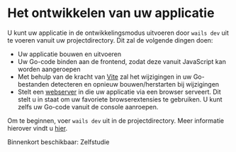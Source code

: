 # Het ontwikkelen van uw applicatie

U kunt uw applicatie in de ontwikkelingsmodus uitvoeren door `wails dev` uit te voeren vanuit uw projectdirectory. Dit zal de volgende dingen doen:

- Uw applicatie bouwen en uitvoeren
- Uw Go-code binden aan de frontend, zodat deze vanuit JavaScript kan worden aangeroepen
- Met behulp van de kracht van [Vite](https://vitejs.dev/) zal het wijzigingen in uw Go-bestanden detecteren en opnieuw bouwen/herstarten bij wijzigingen
- Stelt een [webserver](http://localhost:34115) in die uw applicatie via een browser serveert. Dit stelt u in staat om uw favoriete browserextensies te gebruiken. U kunt zelfs uw Go-code vanuit de console aanroepen.

Om te beginnen, voer `wails dev` uit in de projectdirectory. Meer informatie hierover vindt u [hier](../reference/cli.mdx#dev).

Binnenkort beschikbaar: Zelfstudie